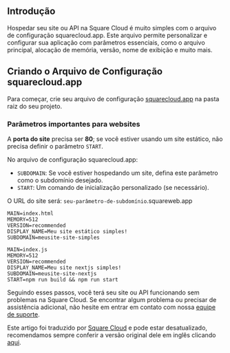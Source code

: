 ## Introdução

Hospedar seu site ou API na Square Cloud é muito simples com o arquivo de configuração squarecloud.app. Este arquivo permite personalizar e configurar sua aplicação com parâmetros essenciais, como o arquivo principal, alocação de memória, versão, nome de exibição e muito mais.

## Criando o Arquivo de Configuração squarecloud.app

Para começar, crie seu arquivo de configuração [squarecloud.app](./como-criar-seu-arquivo-de-configuracao-squarecloud) na pasta raiz do seu projeto.

### Parâmetros importantes para websites

A **porta do site** precisa ser **80**; se você estiver usando um site estático, não precisa definir o parâmetro `START`.

No arquivo de configuração squarecloud.app:

* `SUBDOMAIN`: Se você estiver hospedando um site, defina este parâmetro como o subdomínio desejado.
* `START`: Um comando de inicialização personalizado (se necessário).

<Note>O URL do site será: `seu-parâmetro-de-subdomínio`.squareweb.app</Note>

```systemd Este exemplo hospeda um site sem comando de inicialização personalizado
MAIN=index.html
MEMORY=512
VERSION=recommended
DISPLAY_NAME=Meu site estático simples!
SUBDOMAIN=meusite-site-simples
```

```systemd Este exemplo usa todos os parâmetros e comandos de inicialização personalizados em um site
MAIN=index.js
MEMORY=512
VERSION=recommended
DISPLAY_NAME=Meu site nextjs simples!
SUBDOMAIN=meusite-site-nextjs
START=npm run build && npm run start
```

Seguindo esses passos, você terá seu site ou API funcionando sem problemas na Square Cloud. Se encontrar algum problema ou precisar de assistência adicional, não hesite em entrar em contato com nossa [equipe de suporte](../company/support).

Este artigo foi traduzido por [Square Cloud](https://squarecloud.app) e pode estar desatualizado, recomendamos sempre conferir a versão original dele em inglês clicando [aqui](/getting-started/config-file).
